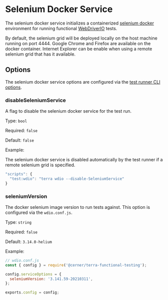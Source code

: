
# Selenium Docker Service

The selenium docker service initializes a containerized [selenium docker](https://github.com/SeleniumHQ/docker-selenium) environment for running functional [WebDriverIO](https://webdriver.io/) tests.

By default, the selenium grid will be deployed locally on the host machine running on port 4444. Google Chrome and Firefox are available on the docker container. Internet Explorer can be enable when using a remote selenium grid that has it available.

## Options

The selenium docker service options are configured via the [test runner CLI options](../about#options).

### disableSeleniumService

A flag to disable the selenium docker service for the test run.

Type: `bool`

Required: `false`

Default: `false`

Example:

<Notice variant="important" ariaLevel="3">

  The selenium docker service is disabled automatically by the test runner if a remote selenium grid is specified.

</Notice>

```js
"scripts": {
  "test:wdio": "terra wdio --disable-SeleniumService"
}
```

### seleniumVersion

The docker selenium image version to run tests against. This option is configured via the `wdio.conf.js`.

Type: `string`

Required: `false`

Default: `3.14.0-helium`

Example:

```js
// wdio.conf.js
const { config } = require('@cerner/terra-functional-testing');

config.serviceOptions = {
  seleniumVersion: '3.141.59-20210311',
};

exports.config = config;
```

